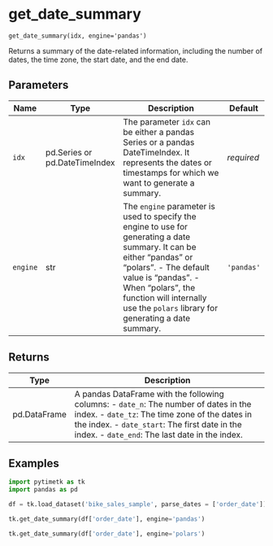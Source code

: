 # get_date_summary { #pytimetk.get_date_summary }

`get_date_summary(idx, engine='pandas')`

Returns a summary of the date-related information, including the number of 
dates, the time zone, the start date, and the end date.

## Parameters

| Name     | Type                          | Description                                                                                                                                                                                                                                                                     | Default    |
|----------|-------------------------------|---------------------------------------------------------------------------------------------------------------------------------------------------------------------------------------------------------------------------------------------------------------------------------|------------|
| `idx`    | pd.Series or pd.DateTimeIndex | The parameter `idx` can be either a pandas Series or a pandas  DateTimeIndex. It represents the dates or timestamps for which we want  to generate a summary.                                                                                                                   | _required_ |
| `engine` | str                           | The `engine` parameter is used to specify the engine to use for  generating a date summary. It can be either "pandas" or "polars".   - The default value is "pandas".  - When "polars", the function will internally use the `polars` library    for generating a date summary. | `'pandas'` |

## Returns

| Type         | Description                                                                                                                                                                                                                                |
|--------------|--------------------------------------------------------------------------------------------------------------------------------------------------------------------------------------------------------------------------------------------|
| pd.DataFrame | A pandas DataFrame with the following columns:  - `date_n`: The number of dates in the index. - `date_tz`: The time zone of the dates in the index. - `date_start`: The first date in the index. - `date_end`: The last date in the index. |

## Examples

```python
import pytimetk as tk
import pandas as pd

df = tk.load_dataset('bike_sales_sample', parse_dates = ['order_date'])

tk.get_date_summary(df['order_date'], engine='pandas')

tk.get_date_summary(df['order_date'], engine='polars')
```